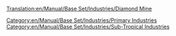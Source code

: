 [[Translation:en/Manual/Base Set/Industries/Diamond Mine]]
{{en/Manual/Base Set/Industries/Industries|Image=[[File:en/Manual/Base Set/Industries/Diamondmine.png]]
|name=Diamond Mine
|climates=[[en/Manual/Climates]]
|accepts=Nothing
|produces=[[en/Manual/Base Set/Cargos/Diamonds]]
|notes=Not present in other climates.
}}
[[Category:en/Manual/Base Set/Industries/Primary Industries]]
[[Category:en/Manual/Base Set/Industries/Sub-Tropical Industries]]
